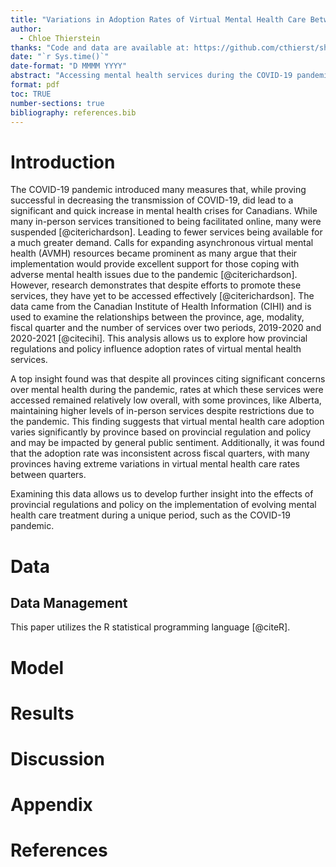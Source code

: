 ```yaml
---
title: "Variations in Adoption Rates of Virtual Mental Health Care Between Provinces During the COVID-19 Pandemic Indicate Differing Preferences for Delivery of Care"
author: 
  - Chloe Thierstein
thanks: "Code and data are available at: https://github.com/cthierst/shift_to_virtual_care_analysis-.git"
date: "`r Sys.time()`"
date-format: "D MMMM YYYY"
abstract: "Accessing mental health services during the COVID-19 pandemic presented a dilemma for those seeking care in Canda. This paper examines existing literature on the quality of virtual and in-person mental health services in Canada. It also analyzes data from the Canadian Institute of Health Information to draw conclusions on the rate of adoption of virtual mental health care during the pandemic. Based on this evidence, it was found that there is a large variation in the rate of adoption between provinces, suggesting that residents of each province may maintain general preferences for delivery of care."
format: pdf
toc: TRUE
number-sections: true
bibliography: references.bib
---
```


# Introduction

The COVID-19 pandemic introduced many measures that, while proving successful in decreasing the transmission of COVID-19, did lead to a significant and quick increase in mental health crises for Canadians. While many in-person services transitioned to being facilitated online, many were suspended [@citerichardson]. Leading to fewer services being available for a much greater demand. Calls for expanding asynchronous virtual mental health (AVMH) resources became prominent as many argue that their implementation would provide excellent support for those coping with adverse mental health issues due to the pandemic [@citerichardson]. However, research demonstrates that despite efforts to promote these services, they have yet to be accessed effectively [@citerichardson]. The data came from the Canadian Institute of Health Information (CIHI) and is used to examine the relationships between the province, age, modality, fiscal quarter and the number of services over two periods, 2019-2020 and 2020-2021 [@citecihi]. This analysis allows us to explore how provincial regulations and policy influence adoption rates of virtual mental health services.

A top insight found was that despite all provinces citing significant concerns over mental health during the pandemic, rates at which these services were accessed remained relatively low overall, with some provinces, like Alberta, maintaining higher levels of in-person services despite restrictions due to the pandemic. This finding suggests that virtual mental health care adoption varies significantly by province based on provincial regulation and policy and may be impacted by general public sentiment. Additionally, it was found that the adoption rate was inconsistent across fiscal quarters, with many provinces having extreme variations in virtual mental health care rates between quarters. 

Examining this data allows us to develop further insight into the effects of provincial regulations and policy on the implementation of evolving mental health care treatment during a unique period, such as the COVID-19 pandemic.

# Data {#sec-data}

## Data Management {#sec-first-point}

This paper utilizes the R statistical programming language [@citeR].

# Model {#sec-model}

# Results {#sec-results}

# Discussion {#sec-discussion}

\newpage

\appendix

# Appendix {#sec-appendix}

\newpage

# References 


